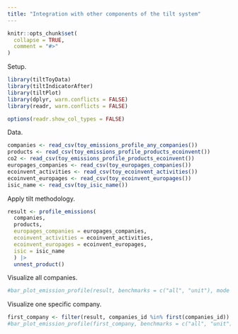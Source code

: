 ```yaml
---
title: "Integration with other components of the tilt system"
---
```


```r
knitr::opts_chunk$set(
  collapse = TRUE,
  comment = "#>"
)
```

Setup.

```r
library(tiltToyData)
library(tiltIndicatorAfter)
library(tiltPlot)
library(dplyr, warn.conflicts = FALSE)
library(readr, warn.conflicts = FALSE)

options(readr.show_col_types = FALSE)
```


Data.

```r
companies <- read_csv(toy_emissions_profile_any_companies())
products <- read_csv(toy_emissions_profile_products_ecoinvent())
co2 <- read_csv(toy_emissions_profile_products_ecoinvent())
europages_companies <- read_csv(toy_europages_companies())
ecoinvent_activities <- read_csv(toy_ecoinvent_activities())
ecoinvent_europages <- read_csv(toy_ecoinvent_europages())
isic_name <- read_csv(toy_isic_name())
```

Apply tilt methodology.

```r
result <- profile_emissions(
  companies,
  products,
  europages_companies = europages_companies,
  ecoinvent_activities = ecoinvent_activities,
  ecoinvent_europages = ecoinvent_europages,
  isic = isic_name
  ) |> 
  unnest_product()
```

Visualize all companies.

```r
#bar_plot_emission_profile(result, benchmarks = c("all", "unit"), mode = "equal_weight")
```

Visualize one specific company.

```r
first_company <- filter(result, companies_id %in% first(companies_id))
#bar_plot_emission_profile(first_company, benchmarks = c("all", "unit"), mode = "equal_weight")
```
